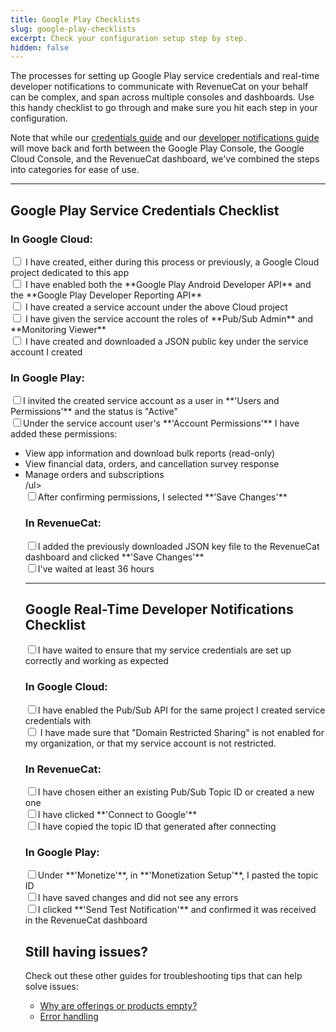 ```yaml
---
title: Google Play Checklists
slug: google-play-checklists
excerpt: Check your configuration setup step by step.
hidden: false
---
```

The processes for setting up Google Play service credentials and real-time developer notifications to communicate with RevenueCat on your behalf can be complex, and span across multiple consoles and dashboards. Use this handy checklist to go through and make sure you hit each step in your configuration.

Note that while our [credentials guide](/service-credentials/creating-play-service-credentials) and our [developer notifications guide](/platform-resources/server-notifications/google-server-notifications) will move back and forth between the Google Play Console, the Google Cloud Console, and the RevenueCat dashboard, we've combined the steps into categories for ease of use.

***

## Google Play Service Credentials Checklist

### In Google Cloud:

<div>
<input type="checkbox" /> I have created, either during this process or previously, a Google Cloud project dedicated to this app
</div><div>
  <input type="checkbox" /> I have enabled both the **Google Play Android Developer API** and the **Google Play Developer Reporting API**
</div><div>
  <input type="checkbox" /> I have created a service account under the above Cloud project
</div><div>
  <input type="checkbox" /> I have given the service account the roles of **Pub/Sub Admin** and **Monitoring Viewer**
</div><div>
  <input type="checkbox" /> I have created and downloaded a JSON public key under the service account I created
</div>

### In Google Play:

<div>
<input type="checkbox" />I invited the created service account as a user in **'Users and Permissions'** and the status is "Active"
</div><div>
  <input type="checkbox" />Under the service account user's **'Account Permissions'** I have added these permissions:
</div>
<ul><li> View app information and download bulk reports (read-only)</li>
    <li> View financial data, orders, and cancellation survey response</li>
    <li> Manage orders and subscriptions</li>/ul>
<div>
<input type="checkbox" />After confirming permissions, I selected **'Save Changes'**
</div>

### In RevenueCat:

<div>
  <input type="checkbox" />I added the previously downloaded JSON key file to the RevenueCat dashboard and clicked **'Save Changes'**
</div><div>
  <input type="checkbox" />I've waited at least 36 hours
</div>

***

## Google Real-Time Developer Notifications Checklist

<div>
  <input type="checkbox" />I have waited to ensure that my service credentials are set up correctly and working as expected
</div>

### In Google Cloud:

<div>
  <input type="checkbox" />I have enabled the Pub/Sub API for the same project I created service credentials with
</div><div>
  <input type="checkbox" /> I have made sure that "Domain Restricted Sharing" is not enabled for my organization, or that my service account is not restricted.
</div>

### In RevenueCat:

<div>
  <input type="checkbox" />I have chosen either an existing Pub/Sub Topic ID or created a new one
</div><div>
  <input type="checkbox" />I have clicked **'Connect to Google'**
</div><div>
  <input type="checkbox" />I have copied the topic ID that generated after connecting
</div>

### In Google Play:

<div>
  <input type="checkbox" />Under **'Monetize'**, in **'Monetization Setup'**, I pasted the topic ID
</div><div>
  <input type="checkbox" />I have saved changes and did not see any errors
</div><div>
  <input type="checkbox" />I clicked **'Send Test Notification'** and confirmed it was received in the RevenueCat dashboard
</div>

## Still having issues?

Check out these other guides for troubleshooting tips that can help solve issues:

- [Why are offerings or products empty?](https://community.revenuecat.com/sdks-51/why-are-offerings-or-products-empty-124)
- [Error handling](/test-and-launch/errors)


